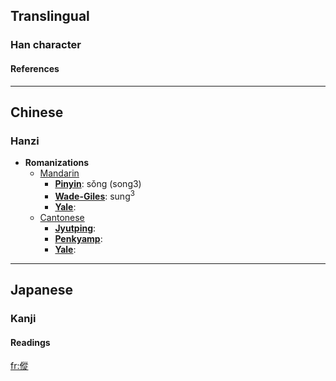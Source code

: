 ==Translingual==
===Han character===
{{Han char|rad=人|as=11|sn=13|four=2828<sub>1</sub>|canj=人竹人人 (OHOO)}}
====References====
{{Han ref|kx=0114.170|dkj=01013|dj=0242.250|hdz=10212.040|uh=50B1|ud=20657|bh=DCC0|bd=56512}}
----

==Chinese==
===Hanzi===


* '''Romanizations'''
** [[Mandarin]]
*** '''[[Pinyin]]''': sǒng (song3)
*** '''[[Wade-Giles]]''': sung<sup>3</sup>
*** '''[[Yale]]''': 
**[[Cantonese]]
***'''[[Jyutping]]''':
***'''[[Penkyamp]]''': 
***'''[[Yale]]''': 


----
==Japanese==
===Kanji===
{{ja-kanji|grade=|rs=人11}}
====Readings====
{{ja-readings|on=[[しょう]] (shō), [[しゅ]] (shu), [[そう]] (sō)|kun=[[はやいさま]] (hayaisama)}}




[[fr:傱]]